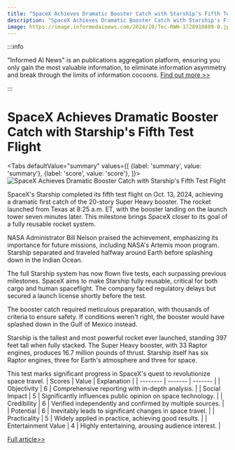 ```yaml
---
title: "SpaceX Achieves Dramatic Booster Catch with Starship's Fifth Test Flight"
description: "SpaceX Achieves Dramatic Booster Catch with Starship's Fifth Test Flight"
image: https://image.informedainews.com/2024/10/Tec-RWH-1728910809-0.jpg
---
```



:::info

"Informed AI News" is an publications aggregation platform, ensuring you only gain the most valuable information, to eliminate information asymmetry and break through the limits of information cocoons.  [Find out more >>](/)

:::

# SpaceX Achieves Dramatic Booster Catch with Starship's Fifth Test Flight


<Tabs
	defaultValue="summary"
	values={[
	{label: 'summary', value: 'summary'},
	{label: 'score', value: 'score'},
]}>
<TabItem value="summary">
<img
  src="https://image.informedainews.com/2024/10/Tec-RWH-1728910809-0.jpg"
  alt="SpaceX Achieves Dramatic Booster Catch with Starship's Fifth Test Flight"
/>



SpaceX's Starship completed its fifth test flight on Oct. 13, 2024, achieving a dramatic first catch of the 20-story Super Heavy booster. The rocket launched from Texas at 8:25 a.m. ET, with the booster landing on the launch tower seven minutes later. This milestone brings SpaceX closer to its goal of a fully reusable rocket system.

NASA Administrator Bill Nelson praised the achievement, emphasizing its importance for future missions, including NASA's Artemis moon program. Starship separated and traveled halfway around Earth before splashing down in the Indian Ocean.

The full Starship system has now flown five tests, each surpassing previous milestones. SpaceX aims to make Starship fully reusable, critical for both cargo and human spaceflight. The company faced regulatory delays but secured a launch license shortly before the test.

The booster catch required meticulous preparation, with thousands of criteria to ensure safety. If conditions weren't right, the booster would have splashed down in the Gulf of Mexico instead.

Starship is the tallest and most powerful rocket ever launched, standing 397 feet tall when fully stacked. The Super Heavy booster, with 33 Raptor engines, produces 16.7 million pounds of thrust. Starship itself has six Raptor engines, three for Earth's atmosphere and three for space.

This test marks significant progress in SpaceX's quest to revolutionize space travel.
</TabItem>
<TabItem value="score">
	| Scores     | Value   | Explanation |
	| -------- | ------- | ------- |
	| Objectivity  | 6    | Comprehensive reporting with in-depth analysis.    |
	| Social Impact | 5     | Significantly influences public opinion on space technology.    |
	| Credibility    | 6    | Verified independently and confirmed by multiple sources.    |
	| Potential    | 6    | Inevitably leads to significant changes in space travel.    |
	| Practicality    | 5    | Widely applied in practice, achieving good results.    |
	| Entertainment Value    | 4    | Highly entertaining, arousing audience interest.    |
</TabItem>
</Tabs>

[Full article>>](https://www.cnbc.com/2024/10/13/spacex-starship-rocket-launch-flight-5-booster-catch-attempt.html)
